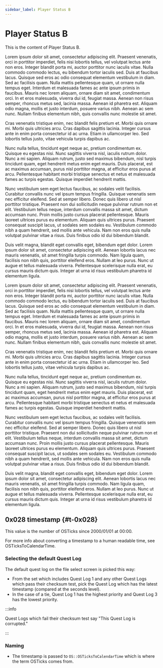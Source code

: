 ```yaml
---
sidebar_label: Player Status B
---
```


# Player Status B


This is the content of Player Status B.

Lorem ipsum dolor sit amet, consectetur adipiscing elit. Praesent venenatis, orci in porttitor imperdiet, felis nisi lobortis tellus, vel volutpat lectus ante non eros. Integer blandit porta mi, auctor porttitor nunc iaculis vitae. Nulla commodo commodo lectus, eu bibendum tortor iaculis sed. Duis at faucibus lacus. Quisque sed eros ac odio consequat elementum vestibulum in diam. Sed ac facilisis quam. Nulla mattis pellentesque quam, ut ornare nulla tempus eget. Interdum et malesuada fames ac ante ipsum primis in faucibus. Mauris nec lorem aliquam, ornare diam sit amet, condimentum orci. In et eros malesuada, viverra dui id, feugiat massa. Aenean non risus semper, rhoncus metus sed, lacinia massa. Aenean id pharetra est. Aliquam odio magna, mollis et justo interdum, posuere varius nibh. Aenean ac sem nunc. Nullam finibus elementum nibh, quis convallis nunc molestie sit amet.

Cras venenatis tristique enim, nec blandit felis pretium et. Morbi quis ornare mi. Morbi quis ultricies arcu. Cras dapibus sagittis lacinia. Integer cursus ante in enim porta consectetur id ac urna. Etiam in ullamcorper leo. Sed lobortis tellus justo, vitae vehicula turpis dapibus ac.

Nunc nulla tellus, tincidunt eget neque ac, pretium condimentum ex. Quisque eu egestas nisi. Nunc sagittis viverra nisl, iaculis rutrum dolor. Nunc a mi sapien. Aliquam rutrum, justo sed maximus bibendum, nisl turpis tincidunt quam, eget hendrerit metus enim eget mauris. Duis placerat, est ac maximus accumsan, purus nisl porttitor magna, at efficitur eros purus at arcu. Pellentesque habitant morbi tristique senectus et netus et malesuada fames ac turpis egestas. Quisque imperdiet hendrerit mattis.

Nunc vestibulum sem eget lectus faucibus, ac sodales velit facilisis. Curabitur convallis nunc vel ipsum tempus fringilla. Quisque venenatis sem nec efficitur eleifend. Sed at semper libero. Donec quis libero ut nisl porttitor tristique. Praesent non dui sollicitudin neque pulvinar rutrum non et elit. Vestibulum tellus neque, interdum convallis massa sit amet, dictum accumsan nunc. Proin mollis justo cursus placerat pellentesque. Mauris laoreet ultrices purus eu elementum. Aliquam quis ultrices purus. Praesent consequat suscipit lacus, ut sodales sem sodales eu. Vestibulum commodo nibh a quam hendrerit, sed mollis ante vehicula. Nam non eros quis nulla volutpat pulvinar vitae a risus. Duis finibus odio id dui bibendum blandit.

Duis velit magna, blandit eget convallis eget, bibendum eget dolor. Lorem ipsum dolor sit amet, consectetur adipiscing elit. Aenean lobortis lacus nec mauris venenatis, sit amet fringilla turpis commodo. Nam ligula quam, facilisis non nibh quis, porttitor eleifend eros. Nullam at leo purus. Nunc ut augue et tellus malesuada viverra. Pellentesque scelerisque nulla erat, eu cursus mauris dictum quis. Integer at urna id risus vestibulum pharetra id elementum ligula.

Lorem ipsum dolor sit amet, consectetur adipiscing elit. Praesent venenatis, orci in porttitor imperdiet, felis nisi lobortis tellus, vel volutpat lectus ante non eros. Integer blandit porta mi, auctor porttitor nunc iaculis vitae. Nulla commodo commodo lectus, eu bibendum tortor iaculis sed. Duis at faucibus lacus. Quisque sed eros ac odio consequat elementum vestibulum in diam. Sed ac facilisis quam. Nulla mattis pellentesque quam, ut ornare nulla tempus eget. Interdum et malesuada fames ac ante ipsum primis in faucibus. Mauris nec lorem aliquam, ornare diam sit amet, condimentum orci. In et eros malesuada, viverra dui id, feugiat massa. Aenean non risus semper, rhoncus metus sed, lacinia massa. Aenean id pharetra est. Aliquam odio magna, mollis et justo interdum, posuere varius nibh. Aenean ac sem nunc. Nullam finibus elementum nibh, quis convallis nunc molestie sit amet.

Cras venenatis tristique enim, nec blandit felis pretium et. Morbi quis ornare mi. Morbi quis ultricies arcu. Cras dapibus sagittis lacinia. Integer cursus ante in enim porta consectetur id ac urna. Etiam in ullamcorper leo. Sed lobortis tellus justo, vitae vehicula turpis dapibus ac.

Nunc nulla tellus, tincidunt eget neque ac, pretium condimentum ex. Quisque eu egestas nisi. Nunc sagittis viverra nisl, iaculis rutrum dolor. Nunc a mi sapien. Aliquam rutrum, justo sed maximus bibendum, nisl turpis tincidunt quam, eget hendrerit metus enim eget mauris. Duis placerat, est ac maximus accumsan, purus nisl porttitor magna, at efficitur eros purus at arcu. Pellentesque habitant morbi tristique senectus et netus et malesuada fames ac turpis egestas. Quisque imperdiet hendrerit mattis.

Nunc vestibulum sem eget lectus faucibus, ac sodales velit facilisis. Curabitur convallis nunc vel ipsum tempus fringilla. Quisque venenatis sem nec efficitur eleifend. Sed at semper libero. Donec quis libero ut nisl porttitor tristique. Praesent non dui sollicitudin neque pulvinar rutrum non et elit. Vestibulum tellus neque, interdum convallis massa sit amet, dictum accumsan nunc. Proin mollis justo cursus placerat pellentesque. Mauris laoreet ultrices purus eu elementum. Aliquam quis ultrices purus. Praesent consequat suscipit lacus, ut sodales sem sodales eu. Vestibulum commodo nibh a quam hendrerit, sed mollis ante vehicula. Nam non eros quis nulla volutpat pulvinar vitae a risus. Duis finibus odio id dui bibendum blandit.

Duis velit magna, blandit eget convallis eget, bibendum eget dolor. Lorem ipsum dolor sit amet, consectetur adipiscing elit. Aenean lobortis lacus nec mauris venenatis, sit amet fringilla turpis commodo. Nam ligula quam, facilisis non nibh quis, porttitor eleifend eros. Nullam at leo purus. Nunc ut augue et tellus malesuada viverra. Pellentesque scelerisque nulla erat, eu cursus mauris dictum quis. Integer at urna id risus vestibulum pharetra id elementum ligula.

## 0x028 timestamp {#t-0x028}

This value is the number of OSTicks since 2000/01/01 at 00:00.

<TimestampConverter sourceName="Timestamp" />

For more info about converting a timestamp to a human readable time, see <Link to="/docs/technical-explanations/ostickstocalendartime">OSTicksToCalendarTime</Link>.

### Selecting the default Quest Log

The default quest log on the file select screen is picked this way:

- From the set which includes Quest Log 1 and any other Quest Logs which pass their checksum test, pick the Quest Log which has the latest timestamp (compared at the seconds level).
- In the case of a tie, Quest Log 1 has the highest priority and Quest Log 3 has the lowest priority.

:::info

Quest Logs which fail their checksum test say "This Quest Log is corrupted."

:::

### Naming

- The timestamp is passed to `OS::OSTicksToCalendarTime` which is where the term OSTicks comes from.
